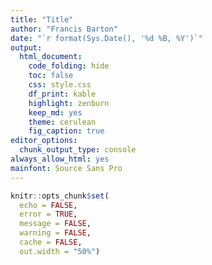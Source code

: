 ```yaml
---
title: "Title"
author: "Francis Barton"
date: "`r format(Sys.Date(), '%d %B, %Y')`"
output:
  html_document: 
    code_folding: hide
    toc: false
    css: style.css
    df_print: kable
    highlight: zenburn
    keep_md: yes
    theme: cerulean
    fig_caption: true
editor_options:
  chunk_output_type: console
always_allow_html: yes
mainfont: Source Sans Pro
---
```


```r
knitr::opts_chunk$set(
  echo = FALSE,
  error = TRUE,
  message = FALSE,
  warning = FALSE,
  cache = FALSE,
  out.width = "50%")
```


